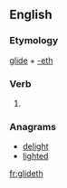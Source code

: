 ==English==

===Etymology===
[[glide]] + [[-eth]]

===Verb===
{{en-verb form}}

# {{archaic third-person singular of|glide}}

===Anagrams===
* [[delight#English|delight]]
* [[lighted#English|lighted]]

[[fr:glideth]]